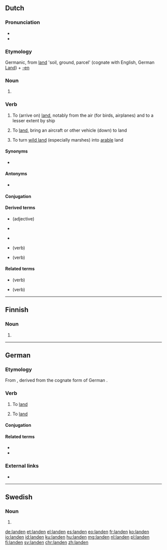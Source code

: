 {{also|Landen}}
==Dutch==

===Pronunciation===
* {{IPA|/ˈlɑn.də(n)/|lang=nl}}
* {{audio|Nl-landen.ogg|Audio|lang=nl}}

===Etymology===
Germanic, from [[land]] 'soil, ground, parcel' (cognate with English, German [[Land]]) + [[-en]]

===Noun===
{{head|nl|noun plural form}}

# {{nl-noun form of|pl|land}}

===Verb===
{{nl-verb|landde|geland}}

# {{label|nl|intransitive}} To (arrive on) [[land]], notably from the air (for birds, airplanes) and to a lesser extent by ship
# {{label|nl|transitive}} To [[land]], bring an aircraft or other vehicle (down) to land
# {{label|nl|transitive}} To turn [[wild land]] (especially marshes) into [[arable]] land

====Synonyms====
* {{l|nl|neerstrijken}}

====Antonyms====
* {{l|nl|opstijgen}}

====Conjugation====
{{nl-conj-wk|land|aux=zijn}}

====Derived terms====
* {{l|nl|landelijk}} (adjective)
* {{l|nl|landing}}
* {{l|nl|landtouw}} {{g2|n}}
* {{l|nl|aanlanden}} (verb)
* {{l|nl|inlanden}} (verb)

====Related terms====
* {{l|nl|belanden}} (verb)
* {{l|nl|verlanden}} (verb)

----

==Finnish==

===Noun===
{{head|fi|noun form}}

# {{fi-form of|case=genitive|pl=singular|lande}}

----

==German==

===Etymology===
From {{etyl|gml|de}} {{m|gml|landen}}, derived from the cognate form of German {{m|de|Land||land}}.

===Verb===
{{de-verb-weak|landet|landete|gelandet|auxiliary=both}}

# {{label|de|intransitive|auxiliary verb: sein|aviation}} To [[land#English|land]]
# {{label|de|transitive|auxiliary verb: haben|aviation}} To [[land#English|land]]

====Conjugation====
{{de-conj-weak|land|gelandet|hs|e}}

====Related terms====
* {{l|de|Landung}}
* {{l|de|wassern}}

===External links===
* {{R:Duden}}

----

==Swedish==

===Noun===
{{head|sv|noun form}}

# {{sv-noun-form-def-pl|land}}

[[de:landen]]
[[et:landen]]
[[el:landen]]
[[es:landen]]
[[eo:landen]]
[[fr:landen]]
[[ko:landen]]
[[io:landen]]
[[id:landen]]
[[ku:landen]]
[[hu:landen]]
[[mg:landen]]
[[nl:landen]]
[[pl:landen]]
[[fi:landen]]
[[sv:landen]]
[[chr:landen]]
[[zh:landen]]